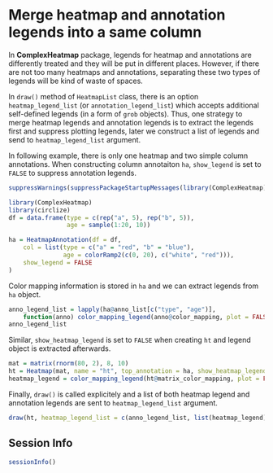 Merge heatmap and annotation legends into a same column
=======================================================

In **ComplexHeatmap** package, legends for heatmap and annotations are differently treated
and they will be put in different places. However, if there are not too many heatmaps and annotations,
separating these two types of legends will be kind of waste of spaces.

In `draw()` method of `HeatmapList` class, there is an option `heatmap_legend_list` (or `annotation_legend_list`) which accepts
additional self-defined legends (in a form of `grob` objects). Thus, one strategy to merge
heatmap legends and annotation legends is to extract the legends first and suppress plotting legends, 
later we construct a list of legends and send to `heatmap_legend_list` argument.

In following example, there is only one heatmap and two simple column annotations.
When constructing column annotaiton `ha`, `show_legend` is set to `FALSE` to suppress annotation legends.

```r
suppressWarnings(suppressPackageStartupMessages(library(ComplexHeatmap)))
```

```r
library(ComplexHeatmap)
library(circlize)
df = data.frame(type = c(rep("a", 5), rep("b", 5)),
                age = sample(1:20, 10))

ha = HeatmapAnnotation(df = df,
    col = list(type = c("a" = "red", "b" = "blue"),
               age = colorRamp2(c(0, 20), c("white", "red"))),
    show_legend = FALSE
)
```

Color mapping information is stored in `ha` and we can extract legends from `ha` object.

```r
anno_legend_list = lapply(ha@anno_list[c("type", "age")], 
	function(anno) color_mapping_legend(anno@color_mapping, plot = FALSE))
anno_legend_list
```

Similar, `show_heatmap_legend` is set to `FALSE` when creating `ht` and legend object is extracted afterwards.

```r
mat = matrix(rnorm(80, 2), 8, 10)
ht = Heatmap(mat, name = "ht", top_annotation = ha, show_heatmap_legend = FALSE)
heatmap_legend = color_mapping_legend(ht@matrix_color_mapping, plot = FALSE)
```

Finally, `draw()` is called explicitely and a list of both heatmap legend and annotation legends are sent to
`heatmap_legend_list` argument.

```r
draw(ht, heatmap_legend_list = c(anno_legend_list, list(heatmap_legend)))
```

## Session Info

```r
sessionInfo()
```
